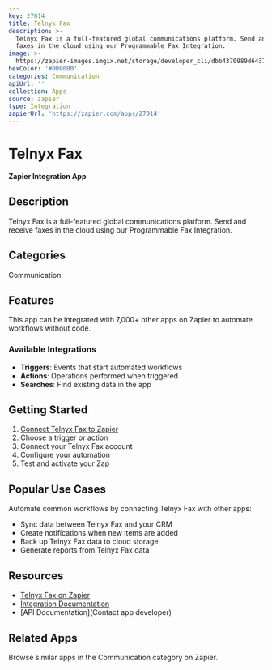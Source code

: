 ```yaml
---
key: 27014
title: Telnyx Fax
description: >-
  Telnyx Fax is a full-featured global communications platform. Send and receive
  faxes in the cloud using our Programmable Fax Integration.
image: >-
  https://zapier-images.imgix.net/storage/developer_cli/dbb4370989d643764687b608073d0828_3.png?auto=format%2Ccompress&ixlib=python-3.0.0&q=50
hexColor: '#000000'
categories: Communication
apiUrl: ''
collection: Apps
source: zapier
type: Integration
zapierUrl: 'https://zapier.com/apps/27014'
---
```

# Telnyx Fax

**Zapier Integration App**

## Description

Telnyx Fax is a full-featured global communications platform. Send and receive faxes in the cloud using our Programmable Fax Integration.

## Categories

Communication

## Features

This app can be integrated with 7,000+ other apps on Zapier to automate workflows without code.

### Available Integrations

- **Triggers**: Events that start automated workflows
- **Actions**: Operations performed when triggered
- **Searches**: Find existing data in the app

## Getting Started

1. [Connect Telnyx Fax to Zapier](https://zapier.com/apps/27014)
2. Choose a trigger or action
3. Connect your Telnyx Fax account
4. Configure your automation
5. Test and activate your Zap

## Popular Use Cases

Automate common workflows by connecting Telnyx Fax with other apps:

- Sync data between Telnyx Fax and your CRM
- Create notifications when new items are added
- Back up Telnyx Fax data to cloud storage
- Generate reports from Telnyx Fax data

## Resources

- [Telnyx Fax on Zapier](https://zapier.com/apps/27014)
- [Integration Documentation](https://zapier.com/apps/27014/integrations)
- [API Documentation](Contact app developer)

## Related Apps

Browse similar apps in the Communication category on Zapier.
